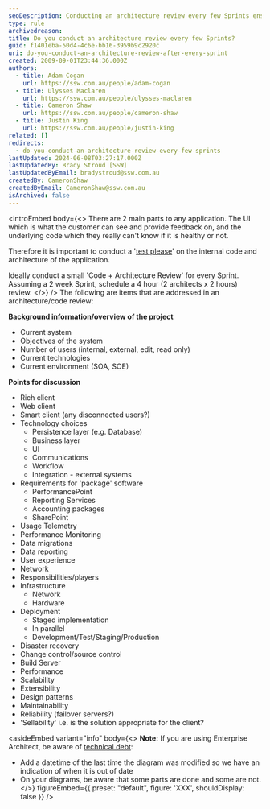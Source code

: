 ```yaml
---
seoDescription: Conducting an architecture review every few Sprints ensures internal code and architecture health, allowing for timely identification of technical debt and opportunities to improve scalability, maintainability, and reliability.
type: rule
archivedreason:
title: Do you conduct an architecture review every few Sprints?
guid: f1401eba-50d4-4c6e-bb16-3959b9c2920c
uri: do-you-conduct-an-architecture-review-after-every-sprint
created: 2009-09-01T23:44:36.000Z
authors:
  - title: Adam Cogan
    url: https://ssw.com.au/people/adam-cogan
  - title: Ulysses Maclaren
    url: https://ssw.com.au/people/ulysses-maclaren
  - title: Cameron Shaw
    url: https://ssw.com.au/people/cameron-shaw
  - title: Justin King
    url: https://ssw.com.au/people/justin-king
related: []
redirects:
  - do-you-conduct-an-architecture-review-every-few-sprints
lastUpdated: 2024-06-08T03:27:17.000Z
lastUpdatedBy: Brady Stroud [SSW]
lastUpdatedByEmail: bradystroud@ssw.com.au
createdBy: CameronShaw
createdByEmail: CameronShaw@ssw.com.au
isArchived: false
---
```


<introEmbed
  body={<>
There are 2 main parts to any application. The UI which is what the customer can see and provide feedback on, and the underlying code which they really can't know if it is healthy or not.

Therefore it is important to conduct a '[test please](/conduct-a-test-please-internally-and-then-with-the-client)' on the internal code and architecture of the application.

Ideally conduct a small 'Code + Architecture Review' for every Sprint. Assuming a 2 week Sprint, schedule a 4 hour (2 architects x 2 hours) review.
  </>}
/>
The following are items that are addressed in an architecture/code review:

**Background information/overview of the project**

- Current system
- Objectives of the system
- Number of users (internal, external, edit, read only)
- Current technologies
- Current environment (SOA, SOE)

**Points for discussion**

- Rich client
- Web client
- Smart client (any disconnected users?)
- Technology choices
  - Persistence layer (e.g. Database)
  - Business layer
  - UI
  - Communications
  - Workflow
  - Integration - external systems
- Requirements for 'package' software
  - PerformancePoint
  - Reporting Services
  - Accounting packages
  - SharePoint
- Usage Telemetry
- Performance Monitoring
- Data migrations
- Data reporting
- User experience
- Network
- Responsibilities/players
- Infrastructure
  - Network
  - Hardware
- Deployment
  - Staged implementation
  - In parallel
  - Development/Test/Staging/Production
- Disaster recovery
- Change control/source control
- Build Server
- Performance
- Scalability
- Extensibility
- Design patterns
- Maintainability
- Reliability (failover servers?)
- 'Sellability' i.e. is the solution appropriate for the client?

<asideEmbed
  variant="info"
  body={<>
    **Note:** If you are using Enterprise Architect, be aware of [technical debt](/technical-debt):

- Add a datetime of the last time the diagram was modified so we have an indication of when it is out of date
- On your diagrams, be aware that some parts are done and some are not.
  </>}
  figureEmbed={{
    preset: "default",
    figure: 'XXX',
    shouldDisplay: false
  }}
/>
